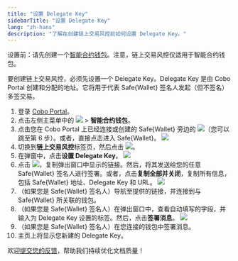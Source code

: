 ```yaml
---
title: "设置 Delegate Key"
sidebarTitle: "设置 Delegate Key"
lang: "zh-hans"
description: "了解在创建链上交易风控前如何设置 Delegate Key。"
---
```


<Note>设置前：请先创建一个[智能合约钱包](/cn/portal/smart-contract-wallets/introduction)。注意，链上交易风控仅适用于智能合约钱包。</Note>

要创建链上交易风控，必须先设置一个 Delegate Key。Delegate Key 是由 Cobo Portal 创建和分配的地址。它将用于代表 Safe&#123;Wallet&#125; 签名人发起（但不签名）多签交易。

1. 登录 [Cobo Portal](https://portal.cobo.com/login)。
2. 点击左侧主菜单中的 <img src="/cn/images/risk-controls/button_wallet.svg" className="icon"></img> > **智能合约钱包**。
3. 点击您在 Cobo Portal 上已经连接或创建的 Safe&#123;Wallet&#125; 旁边的 <img src="/cn/images/risk-controls/button_key.svg" className="icon"></img>（您可以跳至第 6 步）。或者，直接点击进入 Safe&#123;Wallet&#125;。
<img src="/cn/images/risk-controls/1.png" className="screenshot_full_screen"></img>
4. 切换到**链上交易风控**标签页，然后点击 <img src="/cn/images/risk-controls/button_create.svg" className="icon"></img>。
5. 在弹窗中，点击**设置 Delegate Key**。
<img src="/cn/images/risk-controls/2.png" className="screenshot_modal"></img>
6. 点击 <img src="/cn/images/risk-controls/button_copy.svg" className="icon"></img>，复制弹出窗口中显示的链接。然后，将其发送给您的任意 Safe&#123;Wallet&#125; 签名人进行签署。或者，点击**复制全部并关闭**，复制所有信息，包括 Safe&#123;Wallet&#125; 地址、Delegate Key 和 URL。
<img src="/cn/images/risk-controls/3.png" className="screenshot_modal"></img>
7. （如果您是 Safe&#123;Wallet&#125; 签名人）导航至提供的链接，并连接到与 Safe&#123;Wallet&#125; 所关联的钱包。
8. （如果您是 Safe&#123;Wallet&#125; 签名人）在弹出窗口中，查看自动填写的字段，并输入为 Delegate Key 设置的标签。然后，点击**签署消息**。
<img src="/cn/images/risk-controls/4.png" className="screenshot_modal"></img>
9. （如果您是 Safe&#123;Wallet&#125; 签名人）在您连接的钱包中签署消息。
10. 主页上将显示您新建的 Delegate Key。

<Tip>欢迎[提交您的反馈](https://forms.zohopublic.com/cobo/form/DocumentFeedbackForm/formperma/QvLOhxJv1_JMsJ-1dleZ8Itb_7rzN-LtgvsDdxosoVI?referrername=manuals)，帮助我们持续优化文档质量！</Tip>